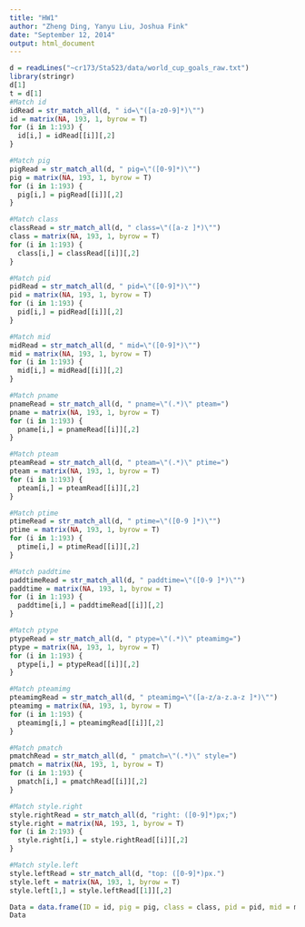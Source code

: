 ```yaml
---
title: "HW1"
author: "Zheng Ding, Yanyu Liu, Joshua Fink"
date: "September 12, 2014"
output: html_document
---
```

```r
d = readLines("~cr173/Sta523/data/world_cup_goals_raw.txt")
library(stringr)
d[1]
t = d[1]
#Match id
idRead = str_match_all(d, " id=\"([a-z0-9]*)\"")
id = matrix(NA, 193, 1, byrow = T)
for (i in 1:193) {
  id[i,] = idRead[[i]][,2] 
}

#Match pig
pigRead = str_match_all(d, " pig=\"([0-9]*)\"")
pig = matrix(NA, 193, 1, byrow = T)
for (i in 1:193) {
  pig[i,] = pigRead[[i]][,2] 
}

#Match class
classRead = str_match_all(d, " class=\"([a-z ]*)\"")
class = matrix(NA, 193, 1, byrow = T)
for (i in 1:193) {
  class[i,] = classRead[[i]][,2] 
}

#Match pid
pidRead = str_match_all(d, " pid=\"([0-9]*)\"")
pid = matrix(NA, 193, 1, byrow = T)
for (i in 1:193) {
  pid[i,] = pidRead[[i]][,2] 
}

#Match mid
midRead = str_match_all(d, " mid=\"([0-9]*)\"")
mid = matrix(NA, 193, 1, byrow = T)
for (i in 1:193) {
  mid[i,] = midRead[[i]][,2] 
}

#Match pname
pnameRead = str_match_all(d, " pname=\"(.*)\" pteam=")
pname = matrix(NA, 193, 1, byrow = T)
for (i in 1:193) {
  pname[i,] = pnameRead[[i]][,2] 
}

#Match pteam
pteamRead = str_match_all(d, " pteam=\"(.*)\" ptime=")
pteam = matrix(NA, 193, 1, byrow = T)
for (i in 1:193) {
  pteam[i,] = pteamRead[[i]][,2] 
}

#Match ptime
ptimeRead = str_match_all(d, " ptime=\"([0-9 ]*)\"")
ptime = matrix(NA, 193, 1, byrow = T)
for (i in 1:193) {
  ptime[i,] = ptimeRead[[i]][,2] 
}

#Match paddtime
paddtimeRead = str_match_all(d, " paddtime=\"([0-9 ]*)\"")
paddtime = matrix(NA, 193, 1, byrow = T)
for (i in 1:193) {
  paddtime[i,] = paddtimeRead[[i]][,2] 
}

#Match ptype
ptypeRead = str_match_all(d, " ptype=\"(.*)\" pteamimg=")
ptype = matrix(NA, 193, 1, byrow = T)
for (i in 1:193) {
  ptype[i,] = ptypeRead[[i]][,2] 
}

#Match pteamimg
pteamimgRead = str_match_all(d, " pteamimg=\"([a-z/a-z.a-z ]*)\"")
pteamimg = matrix(NA, 193, 1, byrow = T)
for (i in 1:193) {
  pteamimg[i,] = pteamimgRead[[i]][,2] 
}

#Match pmatch
pmatchRead = str_match_all(d, " pmatch=\"(.*)\" style=")
pmatch = matrix(NA, 193, 1, byrow = T)
for (i in 1:193) {
  pmatch[i,] = pmatchRead[[i]][,2] 
}

#Match style.right
style.rightRead = str_match_all(d, "right: ([0-9]*)px;")
style.right = matrix(NA, 193, 1, byrow = T)
for (i in 2:193) {
  style.right[i,] = style.rightRead[[i]][,2] 
}

#Match style.left
style.leftRead = str_match_all(d, "top: ([0-9]*)px.")
style.left = matrix(NA, 193, 1, byrow = T)
style.left[1,] = style.leftRead[[1]][,2] 

Data = data.frame(ID = id, pig = pig, class = class, pid = pid, mid = mid, pname = pname, pteam = pteam, ptime = ptime, paddtime = paddtime, ptype = ptype, pteamimg = pteamimg, pmatch = pmatch, style.left = style.left, style.right = style.right)
Data
```
